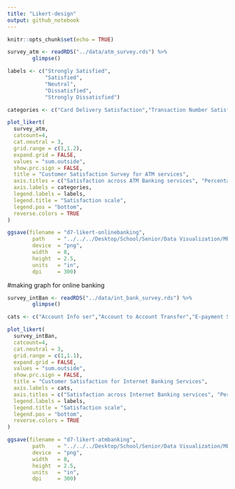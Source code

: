 ```yaml
---
title: "Likert-design"
output: github_notebook
---
```

```r
knitr::opts_chunk$set(echo = TRUE)
```


```r
survey_atm <- readRDS("../data/atm_survey.rds") %>% 
        glimpse()
```
```r
labels <- c("Strongly Satisfied",
            "Satisfied",
            "Neutral",
            "Dissatisfied",
            "Strongly Dissatisfied")

categories <- c("Card Delivery Satisfaction","Transaction Number Satisfaction","Note Quality Satisfaction","ATM location Satisfaction","Card Blocked Issue","Cash not ispensed issue", "Non-printing issue","Out of Order issue","Wrong balance reduction issue","Long queue issue")
```

```r
plot_likert(
  survey_atm,
  catcount=4,
  cat.neutral = 3,
  grid.range = c(1,1.2),
  expand.grid = FALSE,
  values = "sum.outside",
  show.prc.sign = FALSE,
  title = "Customer Satisfaction Survey for ATM services",
  axis.titles = c("Satisfaction across ATM Banking services", "Percentage(%)"),
  axis.labels = categories,
  legend.labels = labels,
  legend.title = "Satisfaction scale",
  legend.pos = "bottom",
  reverse.colors = TRUE
)
```

```r
ggsave(filename = "d7-likert-onlinebanking",
        path    = "../../../Desktop/School/Senior/Data Visualization/ME447-singhab/figures/",
        device  = "png",
        width   = 8,
        height  = 2.5,
        units   = "in",
        dpi     = 300)
```







#making graph for online banking
```r
survey_intBan <- readRDS("../data/int_bank_survey.rds") %>% 
        glimpse()
```

```r
cats <- c("Account Info ser","Account to Account Transfer","E-payment Service","Insallment Payment Service","Online Income Tax Service","Account Confidentiality", "Transfer Security")
```



```r
plot_likert(
  survey_intBan,
  catcount=4,
  cat.neutral = 3,
  grid.range = c(1,1.1),
  expand.grid = FALSE,
  values = "sum.outside",
  show.prc.sign = FALSE,
  title = "Customer Satisfaction for Internet Banking Services",
  axis.labels = cats,
  axis.titles = c("Satisfaction across Internet Banking services", "Percentage(%)"),
  legend.labels = labels,
  legend.title = "Satisfaction scale",
  legend.pos = "bottom",
  reverse.colors = TRUE
)
```

```r
ggsave(filename = "d7-likert-atmbanking",
        path    = "../../../Desktop/School/Senior/Data Visualization/ME447-singhab/figures/",
        device  = "png",
        width   = 8,
        height  = 2.5,
        units   = "in",
        dpi     = 300)
```


